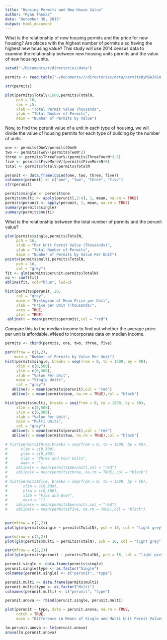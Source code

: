 ```yaml
---
title: "Housing Permits and New House Value"
author: "Ryan Thomas"
date: "December 30, 2015"
output: html_document
---
```


What is the relationship of new housing permits and the price for new housing? Are places with the highest number of permits also having the highest new housing value? This study will use 2014 census data to examine the relationship between new housing units permits and the value of new housing units.
```r
setwd("~/Documents/r/directories/data")

permits <- read.table("~/Documents/r/directories/data/permitsByMSA2014.txt", sep = "\t", header = TRUE)

str(permits)
```

```r
plot(permits$TotalV/1000,permits$TotalN, 
     pch = 16,
     cex = .5,
     xlab = "Total Permit Value Thousands", 
     ylab = "Total Number of Permits", 
     main = "Number of Permits by Value")
```


Now, to find the perunit value of a unit in each type of housing, we will divide the value of housing permits for each type of building by the number of units.
```r
one <- permits$OneV/permits$OneN
two <- permits$TwoV/(permits$TwoN*2)
three <- permits$ThreeFourV/(permits$ThreeFourN*3.5)
five <- permits$FiveMoreV/(permits$FiveMoreN*6)
total <- permits$TotalV/permits$TotalN

perunit <- data.frame(cbind(one, two, three, five))
colnames(perunit) <- c("one", "two", "three", "five")
str(perunit)

permits$single <- perunit$one
permits$multi <- apply(perunit[,2:4], 1, mean, na.rm = TRUE)
permits$perunit <- apply(perunit, 1, mean, na.rm = TRUE)
summary(permits$single)
summary(permits$multi)
```

What is the relationship between the total number of permits and the perunit value?
```r
plot(permits$single,permits$TotalN, 
     pch = 16, 
     xlab = "Per Unit Permit Value (Thousands)", 
     ylab = "Total Number of Permits", 
     main = "Number of Permits by Value Per Unit")
points(permits$multi,permits$TotalN, 
     pch = 16,
     col = "grey")
fit <- glm(permits$perunit~permits$TotalN)
co <- coef(fit)
abline(fit, col="blue", lwd=2)
```

```r
hist(permits$perunit, 20, 
     col = "grey", 
     main = "Histogram of Mean Price per Unit", 
     xlab = "Price per Unit (Thousands)", 
     axes = TRUE, 
     plot = TRUE)
 abline(v = mean(permits$perunit),col = "red")
```

Compare this to the median income to find out whether the average price per unit is affordable. #Need to incorporate data on median income.

```r
permits <- cbind(permits, one, two, three, five)

par(mfrow = c(1,2),
    main = "Number of Permits by Value Per Unit")
hist(permits$single, breaks = seq(from = 0, to = 1500, by = 50), 
     xlim = c(0,500),
     ylim = c(0,300),
     xlab = "Value Per Unit",
     main = "Single Units",
     col = "grey")
   abline(v = mean(permits$perunit),col = "red")
   abline(v = mean(permits$one, na.rm = TRUE),col = "black")

hist(permits$multi, breaks = seq(from = 0, to = 1500, by = 50), 
     xlim = c(0,500),
     ylim = c(0,300),
     xlab = "Value Per Unit", 
     main = "Multi Units",
     col = "grey")
   abline(v = mean(permits$perunit),col = "red")
   abline(v = mean(permits$two, na.rm = TRUE),col = "black")

# hist(permits$three,breaks = seq(from = 0, to = 1500, by = 50), 
#      xlim = c(0,500),
#      ylim = c(0,300),
#      xlab = "Three and Four Units", 
#      main = "")
#    abline(v = mean(permits$perunit),col = "red")
#    abline(v = mean(permits$three, na.rm = TRUE),col = "black")
# 
# hist(permits$five, breaks = seq(from = 0, to = 1500, by = 50), 
#       xlim = c(0,500),
#       ylim = c(0,300),
#       xlab = "Five and Over",
#       main = "")
#    abline(v = mean(permits$perunit),col = "red")
#    abline(v = mean(permits$five, na.rm = TRUE),col = "black")
   
```



```r
par(mfrow = c(2,2))
plot(glm(permits$single ~ permits$TotalN), pch = 16, col = "light grey")

par(mfrow = c(2,2))
plot(glm(permits$multi ~ permits$TotalN), pch = 16, col = "light grey")

par(mfrow = c(2,2))
plot(glm(permits$perunit ~ permits$TotalN), pch = 16, col = "light grey")
```

```r
perunit.single <- data.frame(permits$single)
perunit.single$type <- as.factor("Single")
colnames(perunit.single) <- c("perunit", "type")

perunit.multi <- data.frame(permits$multi)
perunit.multi$type <- as.factor("Multi")
colnames(perunit.multi) <- c("perunit", "type")

perunit.anova <- rbind(perunit.single, perunit.multi)

plot(perunit ~ type, data = perunit.anova, na.rm = TRUE, 
     notch = TRUE,
     main = "Difference in Means of Single and Multi Unit Permit Values")
```

```r
lm.perunit.anova <- lm(perunit.anova)
anova(lm.perunit.anova)
```

